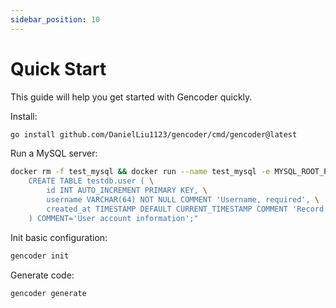 ```yaml
---
sidebar_position: 10
---
```


# Quick Start

This guide will help you get started with Gencoder quickly.

Install:

```bash
go install github.com/DanielLiu1123/gencoder/cmd/gencoder@latest
```

Run a MySQL server:

```bash
docker rm -f test_mysql && docker run --name test_mysql -e MYSQL_ROOT_PASSWORD=root -e MYSQL_DATABASE=testdb -p 3306:3306 -p 33060:33060 -id mysql:latest && sleep 10 && docker exec -i test_mysql mysql -uroot -proot -e "\
    CREATE TABLE testdb.user ( \
        id INT AUTO_INCREMENT PRIMARY KEY, \
        username VARCHAR(64) NOT NULL COMMENT 'Username, required', \
        created_at TIMESTAMP DEFAULT CURRENT_TIMESTAMP COMMENT 'Record creation timestamp' \
    ) COMMENT='User account information';"
```

Init basic configuration:

```bash
gencoder init
```

Generate code:

```bash
gencoder generate
```



